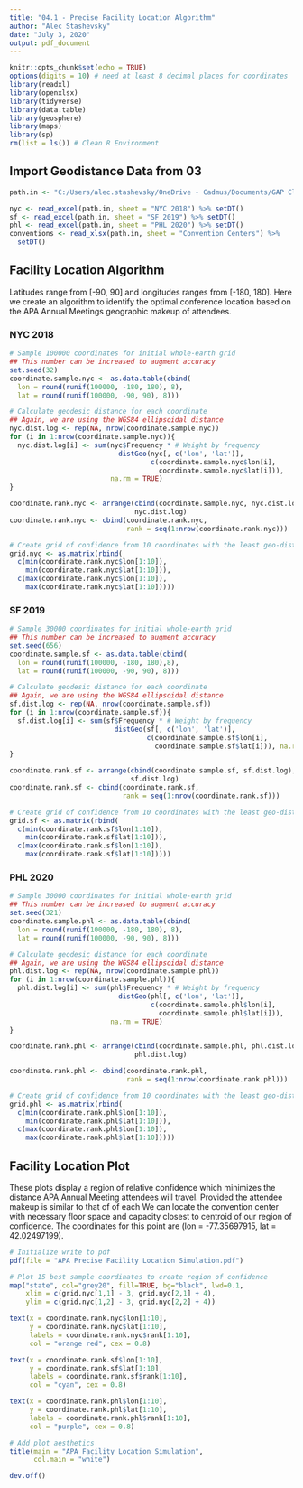 ```yaml
---
title: "04.1 - Precise Facility Location Algorithm"
author: "Alec Stashevsky"
date: "July 3, 2020"
output: pdf_document
---
```


```r
knitr::opts_chunk$set(echo = TRUE)
options(digits = 10) # need at least 8 decimal places for coordinates
library(readxl)
library(openxlsx)
library(tidyverse)
library(data.table)
library(geosphere)
library(maps)
library(sp)
rm(list = ls()) # Clean R Environment
```

## Import Geodistance Data from 03
```r
path.in <- "C:/Users/alec.stashevsky/OneDrive - Cadmus/Documents/GAP Climate Research/GeoData/APA Geodistance Data.xlsx"

nyc <- read_excel(path.in, sheet = "NYC 2018") %>% setDT()
sf <- read_excel(path.in, sheet = "SF 2019") %>% setDT()
phl <- read_excel(path.in, sheet = "PHL 2020") %>% setDT()
conventions <- read_xlsx(path.in, sheet = "Convention Centers") %>%
  setDT()
```

## Facility Location Algorithm

Latitudes range from [-90, 90] and longitudes ranges from [-180, 180]. Here we create an algorithm to identify the optimal conference location based on the APA Annual Meetings geographic makeup of attendees.

### NYC 2018
```r
# Sample 100000 coordinates for initial whole-earth grid
## This number can be increased to augment accuracy
set.seed(32)
coordinate.sample.nyc <- as.data.table(cbind(
  lon = round(runif(100000, -180, 180), 8),
  lat = round(runif(100000, -90, 90), 8)))

# Calculate geodesic distance for each coordinate
## Again, we are using the WGS84 ellipsoidal distance
nyc.dist.log <- rep(NA, nrow(coordinate.sample.nyc))
for (i in 1:nrow(coordinate.sample.nyc)){
  nyc.dist.log[i] <- sum(nyc$Frequency * # Weight by frequency
                           distGeo(nyc[, c('lon', 'lat')],
                                   c(coordinate.sample.nyc$lon[i],
                                     coordinate.sample.nyc$lat[i])),
                         na.rm = TRUE)
}

coordinate.rank.nyc <- arrange(cbind(coordinate.sample.nyc, nyc.dist.log),
                               nyc.dist.log)
coordinate.rank.nyc <- cbind(coordinate.rank.nyc,
                             rank = seq(1:nrow(coordinate.rank.nyc)))

# Create grid of confidence from 10 coordinates with the least geo-distance
grid.nyc <- as.matrix(rbind(
  c(min(coordinate.rank.nyc$lon[1:10]),
    min(coordinate.rank.nyc$lat[1:10])),
  c(max(coordinate.rank.nyc$lon[1:10]),
    max(coordinate.rank.nyc$lat[1:10]))))
```

### SF 2019
```r
# Sample 30000 coordinates for initial whole-earth grid
## This number can be increased to augment accuracy
set.seed(656)
coordinate.sample.sf <- as.data.table(cbind(
  lon = round(runif(100000, -180, 180),8),
  lat = round(runif(100000, -90, 90), 8)))

# Calculate geodesic distance for each coordinate
## Again, we are using the WGS84 ellipsoidal distance
sf.dist.log <- rep(NA, nrow(coordinate.sample.sf))
for (i in 1:nrow(coordinate.sample.sf)){
  sf.dist.log[i] <- sum(sf$Frequency * # Weight by frequency
                          distGeo(sf[, c('lon', 'lat')],
                                  c(coordinate.sample.sf$lon[i],
                                    coordinate.sample.sf$lat[i])), na.rm = TRUE)
}

coordinate.rank.sf <- arrange(cbind(coordinate.sample.sf, sf.dist.log),
                              sf.dist.log)
coordinate.rank.sf <- cbind(coordinate.rank.sf,
                            rank = seq(1:nrow(coordinate.rank.sf)))

# Create grid of confidence from 10 coordinates with the least geo-distance
grid.sf <- as.matrix(rbind(
  c(min(coordinate.rank.sf$lon[1:10]),
    min(coordinate.rank.sf$lat[1:10])),
  c(max(coordinate.rank.sf$lon[1:10]),
    max(coordinate.rank.sf$lat[1:10]))))
```

### PHL 2020
```r
# Sample 30000 coordinates for initial whole-earth grid
## This number can be increased to augment accuracy
set.seed(321)
coordinate.sample.phl <- as.data.table(cbind(
  lon = round(runif(100000, -180, 180), 8),
  lat = round(runif(100000, -90, 90), 8)))

# Calculate geodesic distance for each coordinate
## Again, we are using the WGS84 ellipsoidal distance
phl.dist.log <- rep(NA, nrow(coordinate.sample.phl))
for (i in 1:nrow(coordinate.sample.phl)){
  phl.dist.log[i] <- sum(phl$Frequency * # Weight by frequency
                           distGeo(phl[, c('lon', 'lat')],
                                   c(coordinate.sample.phl$lon[i],
                                     coordinate.sample.phl$lat[i])),
                         na.rm = TRUE)
}

coordinate.rank.phl <- arrange(cbind(coordinate.sample.phl, phl.dist.log),
                               phl.dist.log)

coordinate.rank.phl <- cbind(coordinate.rank.phl,
                             rank = seq(1:nrow(coordinate.rank.phl)))

# Create grid of confidence from 10 coordinates with the least geo-distance
grid.phl <- as.matrix(rbind(
  c(min(coordinate.rank.phl$lon[1:10]),
    min(coordinate.rank.phl$lat[1:10])),
  c(max(coordinate.rank.phl$lon[1:10]),
    max(coordinate.rank.phl$lat[1:10]))))
```


## Facility Location Plot

These plots display a region of relative confidence which minimizes the distance APA Annual Meeting attendees will travel. Provided the attendee makeup is similar to that of of each We can locate the convention center with necessary floor space and capacity closest to centroid of our region of confidence. The coordinates for this point are (lon = -77.35697915, lat = 42.02497199).

```r
# Initialize write to pdf
pdf(file = "APA Precise Facility Location Simulation.pdf")

# Plot 15 best sample coordinates to create region of confidence
map("state", col="grey20", fill=TRUE, bg="black", lwd=0.1,
    xlim = c(grid.nyc[1,1] - 3, grid.nyc[2,1] + 4),
    ylim = c(grid.nyc[1,2] - 3, grid.nyc[2,2] + 4))

text(x = coordinate.rank.nyc$lon[1:10],
     y = coordinate.rank.nyc$lat[1:10],
     labels = coordinate.rank.nyc$rank[1:10],
     col = "orange red", cex = 0.8)

text(x = coordinate.rank.sf$lon[1:10],
     y = coordinate.rank.sf$lat[1:10],
     labels = coordinate.rank.sf$rank[1:10],
     col = "cyan", cex = 0.8)

text(x = coordinate.rank.phl$lon[1:10],
     y = coordinate.rank.phl$lat[1:10],
     labels = coordinate.rank.phl$rank[1:10],
     col = "purple", cex = 0.8)

# Add plot aesthetics
title(main = "APA Facility Location Simulation",
      col.main = "white")

dev.off()
```